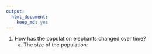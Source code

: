 ```yaml
---
output:
  html_document:
    keep_md: yes
---
```


 1. How has the population elephants changed over time?
    a. The size of the population:
